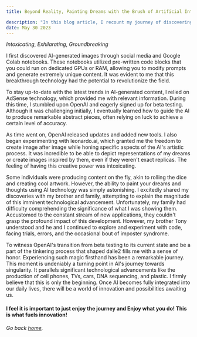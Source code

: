 ```yaml
---
title: Beyond Reality, Painting Dreams with the Brush of Artificial Intelligence

description: "In this blog article, I recount my journey of discovering AI-generated images and their transformative potential."
date: May 30 2023
---
```

*Intoxicating*, *Exhilarating*, *Groundbreaking*


I first discovered AI-generated images through social media and Google Colab notebooks. These notebooks utilized pre-written code blocks that you could run on dedicated GPUs or RAM, allowing you to modify prompts and generate extremely unique content. It was evident to me that this breakthrough technology had the potential to revolutionize the field.

To stay up-to-date with the latest trends in AI-generated content, I relied on AdSense technology, which provided me with relevant information. During this time, I stumbled upon OpenAI and eagerly signed up for beta testing. Although it was challenging initially, I eventually learned how to guide the AI to produce remarkable abstract pieces, often relying on luck to achieve a certain level of accuracy.

As time went on, OpenAI released updates and added new tools. I also began experimenting with leonardo.ai, which granted me the freedom to create image after image while honing specific aspects of the AI's artistic process. It was incredible to be able to depict representations of my dreams or create images inspired by them, even if they weren't exact replicas.
The feeling of having this creative power was intoxicating. 

Some individuals were producing content on the fly, akin to rolling the dice and creating cool artwork. However, the ability to paint your dreams and thoughts using AI technology was simply astonishing. I excitedly shared my discoveries with my brother and family, attempting to explain the magnitude of this imminent technological advancement.
Unfortunately, my family had difficulty comprehending the significance of what I was showing them. Accustomed to the constant stream of new applications, they couldn't grasp the profound impact of this development. However, my brother Tony understood and he and I continued to explore and experiment with code, facing trials, errors, and the occasional bout of imposter syndrome.

To witness OpenAI's transition from beta testing to its current state and be a part of the tinkering process that shaped dalle2 fills me with a sense of honor. Experiencing such magic firsthand has been a remarkable journey.
This moment is undeniably a turning point in AI's journey towards singularity. It parallels significant technological advancements like the production of cell phones, TVs, cars, DNA sequencing, and plastic. I firmly believe that this is only the beginning. Once AI becomes fully integrated into our daily lives, there will be a world of innovation and possibilities awaiting us.

#### I feel it is important to just enjoy the journey and Enjoy what you do! This is what fuels innovation!

 
_Go back [home](/)._